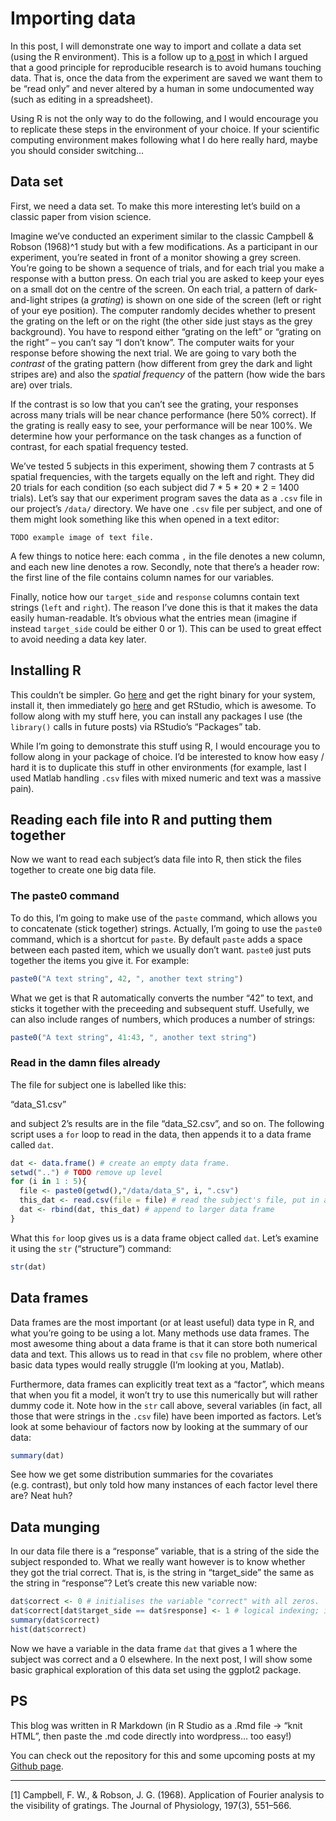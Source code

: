 # Importing data

In this post, I will demonstrate one way to import and collate a data set (using the R environment). This is a follow up to [a post](http://tomwallis.info/2014/01/09/a-workflow-principle-avoiding-humans-touching-data/) in which I argued that a good principle for reproducible research is to avoid humans touching data. That is, once the data from the experiment are saved we want them to be "read only" and never altered by a human in some undocumented way (such as editing in a spreadsheet). 

Using R is not the only way to do the following, and I would encourage you to replicate these steps in the environment of your choice. If your scientific computing environment makes following what I do here really hard, maybe you should consider switching...

## Data set

First, we need a data set. To make this more interesting let's build on a classic paper from vision science. 

Imagine we've conducted an experiment similar to the classic Campbell & Robson (1968)^1 study but with a few modifications. As a participant in our experiment, you're seated in front of a monitor showing a grey screen. You're going to be shown a sequence of trials, and for each trial you make a response with a button press. 
On each trial you are asked to keep your eyes on a small dot on the centre of the screen. On each trial, a pattern of dark-and-light stripes (a *grating*) is shown on one side of the screen (left or right of your eye position). The computer randomly decides whether to present the grating on the left or on the right (the other side just stays as the grey background). You have to respond either "grating on the left" or "grating on the right" -- you can't say "I don't know". The computer waits for your response before showing the next trial. 
We are going to vary both the *contrast* of the grating pattern (how different from grey the dark and light stripes are) and also the *spatial frequency* of the pattern (how wide the bars are) over trials.

If the contrast is so low that you can't see the grating, your responses across many trials will be near chance performance (here 50% correct). If the grating is really easy to see, your performance will be near 100%. We determine how your performance on the task changes as a function of contrast, for each spatial frequency tested.

We've tested 5 subjects in this experiment, showing them 7 contrasts at 5 spatial frequencies, with the targets equally on the left and right. They did 20 trials for each condition (so each subject did 7 * 5 * 20 * 2 = 1400 trials). Let's say that our experiment program saves the data as a `.csv` file in our project's `/data/` directory. We have one `.csv` file per subject, and one of them might look something like this when opened in a text editor:

```
TODO example image of text file.
```

A few things to notice here: each comma `,` in the file denotes a new column, and each new line denotes a row. Secondly, note that there's a header row: the first line of the file contains column names for our variables. 

Finally, notice how our `target_side` and `response` columns contain text strings (`left` and `right`). The reason I've done this is that it makes the data easily human-readable. It's obvious what the entries mean (imagine if instead `target_side` could be either 0 or 1). This can be used to great effect to avoid needing a data key later. 

## Installing R

This couldn't be simpler. Go [here](http://cran.r-project.org/) and get the right binary for your system, install it, then immediately go [here](http://www.rstudio.com/) and get RStudio, which is awesome. To follow along with my stuff here, you can install any packages I use (the `library()` calls in future posts) via RStudio's "Packages" tab.

While I'm going to demonstrate this stuff using R, I would encourage you to follow along in your package of choice. I'd be interested to know how easy / hard it is to duplicate this stuff in other environments (for example, last I used Matlab handling `.csv` files with mixed numeric and text was a massive pain).

## Reading each file into R and putting them together

Now we want to read each subject's data file into R, then stick the files together to create one big data file. 

### The paste0 command 
To do this, I'm going to make use of the `paste` command, which allows you to concatenate (stick together) strings. Actually, I'm going to use the `paste0` command, which is a shortcut for `paste`. By default `paste` adds a space between each pasted item, which we usually don't want. `paste0` just puts together the items you give it. For example:

```r
paste0("A text string", 42, ", another text string")
```

What we get is that R automatically converts the number "42" to text, and sticks it together with the preceeding and subsequent stuff. Usefully, we can also include ranges of numbers, which produces a number of strings:

```r
paste0("A text string", 41:43, ", another text string")
```

### Read in the damn files already

The file for subject one is labelled like this:

"data_S1.csv"

and subject 2's results are in the file "data_S2.csv", and so on. The following script uses a `for` loop to read in the data, then appends it to a data frame called `dat`. 

```r
dat <- data.frame() # create an empty data frame.
setwd("..") # TODO remove up level
for (i in 1 : 5){
  file <- paste0(getwd(),"/data/data_S", i, ".csv")
  this_dat <- read.csv(file = file) # read the subject's file, put in a data frame called this_dat
  dat <- rbind(dat, this_dat) # append to larger data frame  
}
```

What this `for` loop gives us is a data frame object called `dat`. Let's examine it using the `str` ("structure") command:

```r
str(dat)
```

## Data frames
Data frames are the most important (or at least useful) data type in R, and what you're going to be using a lot. Many methods use data frames. The most awesome thing about a data frame is that it can store both numerical data and text. This allows us to read in that `csv` file no problem, where other basic data types would really struggle (I'm looking at you, Matlab). 

Furthermore, data frames can explicitly treat text as a "factor", which means that when you fit a model, it won't try to use this numerically but will rather dummy code it. Note how in the `str` call above, several variables (in fact, all those that were strings in the `.csv` file) have been imported as factors. Let's look at some behaviour of factors now by looking at the summary of our data:

```r
summary(dat)
```

See how we get some distribution summaries for the covariates (e.g. contrast), but only told how many instances of each factor level there are? Neat huh?

## Data munging
In our data file there is a "response" variable, that is a string of the side the subject responded to. What we really want however is to know whether they got the trial correct. That is, is the string in "target_side" the same as the string in "response"? Let's create this new variable now:

```r
dat$correct <- 0 # initialises the variable "correct" with all zeros.
dat$correct[dat$target_side == dat$response] <- 1 # logical indexing; if target == response, returns TRUE
summary(dat$correct)
hist(dat$correct)
```

Now we have a variable in the data frame `dat` that gives a 1 where the subject was correct and a 0 elsewhere. In the next post, I will show some basic graphical exploration of this data set using the ggplot2 package.

## PS
This blog was written in R Markdown (in R Studio as a .Rmd file -> "knit HTML", then paste the .md code directly into wordpress... too easy!)

You can check out the repository for this and some upcoming posts at my [Github page](TODO).

--------------------
[1] Campbell, F. W., & Robson, J. G. (1968). Application of Fourier analysis to the visibility of gratings. The Journal of Physiology, 197(3), 551–566.
